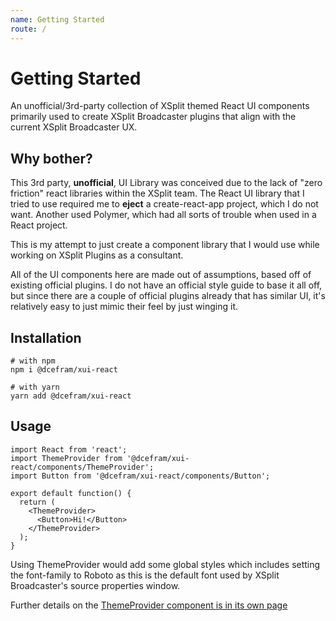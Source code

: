 ```yaml
---
name: Getting Started
route: /
---
```


# Getting Started

An unofficial/3rd-party collection of XSplit themed React UI components primarily used to create XSplit Broadcaster plugins
that align with the current XSplit Broadcaster UX.

## Why bother?

This 3rd party, **unofficial**, UI Library was conceived due to the lack of "zero friction" react libraries within the XSplit team.
The React UI library that I tried to use required me to **eject** a create-react-app project, which I do not want. Another used Polymer, which had all sorts of trouble when used in a React project.

This is my attempt to just create a component library that I would use while working on XSplit Plugins as a consultant.

All of the UI components here are made out of assumptions, based off of existing official plugins. I do not have an official
style guide to base it all off, but since there are a couple of official plugins already that has similar UI, it's relatively easy to
just mimic their feel by just winging it.

## Installation

```
# with npm
npm i @dcefram/xui-react

# with yarn
yarn add @dcefram/xui-react
```

## Usage

```tsx
import React from 'react';
import ThemeProvider from '@dcefram/xui-react/components/ThemeProvider';
import Button from '@dcefram/xui-react/components/Button';

export default function() {
  return (
    <ThemeProvider>
      <Button>Hi!</Button>
    </ThemeProvider>
  );
}
```

Using ThemeProvider would add some global styles which includes setting the font-family to Roboto
as this is the default font used by XSplit Broadcaster's source properties window.

Further details on the [ThemeProvider component is in its own page](/src-components-theme-provider)
